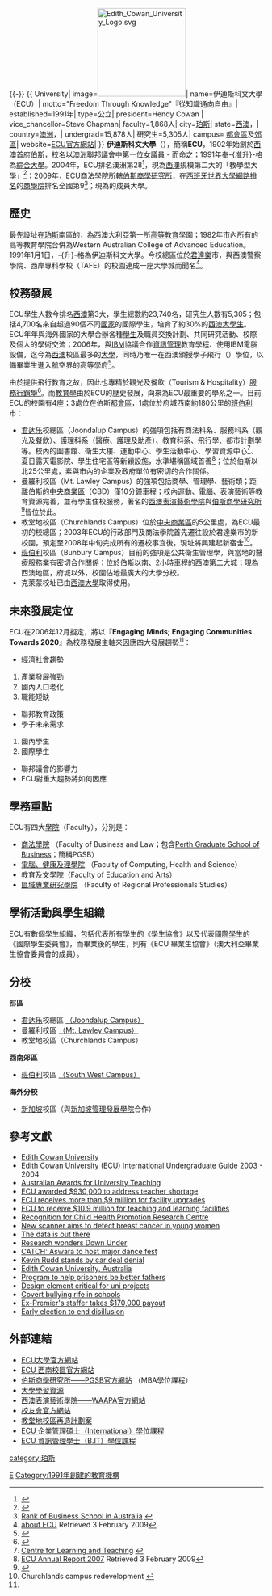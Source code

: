 {{External links|time=2020-04-06T09:24:07+00:00}}
{{更新|time=2013-12-14T10:20:10+00:00}}{{-}}
{{noteTA
|G1=地名
|1=zh-hans:珀斯;zh-hk:柏斯;zh-tw:伯斯;
|2=zh-hans:伊迪斯科文;zh-hk:依迪夫高雲;zh-tw:伊迪斯科文;
|3=zh-hans:伊迪斯·科文;zh-hk:依迪夫·高雲;zh-tw:伊迪斯·科文;
}}
{{ University|
image=[[File:Edith_Cowan_University_Logo.svg|175px]]|
name=伊迪斯科文大學（ECU）|
motto="Freedom Through Knowledge"『從知識通向自由』|
established=1991年|
type=公立|
president=Hendy Cowan |
vice_chancellor=Steve Chapman|
faculty=1,868人|
city=[[珀斯|珀斯]]|
state=[[西澳大利亞|西澳]]，|
country=[[澳洲|澳洲]]，|
undergrad=15,878人|
研究生=5,305人|
campus= [[都會區|都會區]]及[[郊區|郊區]]|
website=[http://www.ecu.edu.au/ ECU官方網站]|
}}
'''伊迪斯科文大學'''（{{lang-en|Edith Cowan University}}），簡稱'''ECU'''，1902年始創於[[西澳大利亞|西澳]]首府[[伯斯|伯斯]]，校名以[[澳洲|澳洲]]聯邦[[議會|議會]]中第一位女議員 - {{tsl|en|Edith Cowan |伊迪斯·科文}}而命之；1991年奉-{准升}-格為[[綜合大學|綜合大學]]。2004年，ECU排名澳洲第28<ref>{{Cite web |url=http://www.australian-universities.com/rankings/ |title=2004 Melbourne Institute International Standing of Australian Universities |access-date=2009-01-14 |archive-date=2021-02-07 |archive-url=https://web.archive.org/web/20210207100223/http://www.australian-universities.com/rankings/ }}</ref>，現為[[西澳|西澳]]規模第二大的「教學型大學」<ref>{{Cite web |url=http://www.business.ecu.edu.au/future-students/gug.htm |title=《Good Universities Guide》 |access-date=2009-04-16 |archive-date=2010-05-11 |archive-url=https://web.archive.org/web/20100511054641/http://www.business.ecu.edu.au/future-students/gug.htm }}</ref>；2009年，ECU商法學院所轄[[伯斯商學研究所|伯斯商學研究所]]，在[[西班牙|西班牙]][[世界大學網路排名|世界大學網路排名]]的[[商學院|商學院]]排名全國第9<ref>[http://business-schools.webometrics.info/rank_by_country.asp?country=au Rank of Business School in Australia] {{webarchive|url=https://web.archive.org/web/20110220122655/http://business-schools.webometrics.info/rank_by_country.asp?country=au |date=2011-02-20 }}</ref>；現為{{tsl|en|Association of Southeast Asian Institutions of Higher Learning|東南亞高等學務研究聯盟}}的成員大學。

==歷史==
最先設址在[[珀斯|珀斯]]南區的{{tsl|en|Claremont, Western Australia|克萊蒙 (西澳大利亞)|克萊蒙}}，為西澳大利亞第一所[[高等教育|高等教育]]學園；1982年市內所有的高等教育學院合併為Western Australian College of Advanced Education。1991年1月1日，-{升}-格為伊迪斯科文大學。今校總區位於[[君達樂|君達樂]]市，與西澳警察學院、西岸專科學校（TAFE）的校園連成一座大學城而聞名<ref>[http://www.ecu.edu.au/links/about about ECU] {{webarchive|url=https://web.archive.org/web/20090206143503/http://ecu.edu.au/links/about/ |date=2009-02-06 }}Retrieved 3 February 2009</ref>。

==校務發展==
ECU學生人數今排名[[西澳大利亞|西澳]]第3大，學生總數約23,740名，研究生人數有5,305；包括4,700名來自超過90個不同[[國家|國家]]的國際學生，培育了約30%的[[西澳大利亞|西澳]][[大學生|大學生]]。ECU年年與海外國家的大學合辦各種[[學生|學生]]及職員交換計劃、共同研究活動、校際及個人的學術交流；2006年，與[[IBM|IBM]]協議合作[[資訊管理|資訊管理]]教育學程、使用IBM電腦設備，迄今為[[西澳大利亞|西澳]]校區最多的[[大學|大學]]，同時乃唯一在西澳頒授學子飛行（{{lang|en|Aviation}}）學位，以備畢業生進入航空界的高等學府<ref>{{Cite web |url=http://www.se.ecu.edu.au/disciplines/aviation/ |title=School of Engineering - Aviation |access-date=2009-03-26 |archive-date=2011-04-08 |archive-url=https://web.archive.org/web/20110408174556/http://www.se.ecu.edu.au/disciplines/aviation/ }}</ref>。

由於提供飛行教育之故，因此也專精於觀光及餐飲（Tourism & Hospitality）[[服務業|服務行銷學]]<ref>{{Cite web |url=http://www.business.ecu.edu.au/future-students/recognition.htm |title=Professional Recognition and Affiliation |access-date=2009-04-16 |archive-date=2009-12-05 |archive-url=https://web.archive.org/web/20091205045955/http://www.business.ecu.edu.au/future-students/recognition.htm }}</ref>。而[[教育學|教育學]]由於ECU的歷史發展，向來為ECU最重要的學系之一。目前ECU的校園有4座；3處位在伯斯[[都會區|都會區]]，1處位於府城西南約180公里的[[班伯利|班伯利]]市：
* [[君达乐|君达乐]]校總區（Joondalup Campus）的強項包括有商法科系、服務科系（觀光及餐飲）、護理科系（醫療、護理及助產）、教育科系、飛行學、都市計劃學等。校內的圖書館、衛生大樓、運動中心、學生活動中心、學習資源中心<ref>[http://www.ecu.edu.au/CLT/tips/ Centre for Learning and Teaching] {{webarchive|url=https://web.archive.org/web/20090408213604/http://www.ecu.edu.au/CLT/tips/ |date=2009-04-08 }}</ref>、夏日露天電影院、學生住宅區等新穎設施，水準堪稱區域首善<ref name="#1">[http://www.ecu.edu.au/pr/downloads/ECU_AR_07.pdf ECU Annual Report 2007] {{webarchive|url=https://web.archive.org/web/20090306154819/http://www.ecu.edu.au/pr/downloads/ECU_AR_07.pdf |date=2009-03-06 }}Retrieved 3 February 2009</ref>；位於伯斯以北25公里處，素與市內的企業及政府單位有密切的合作關係。
* 曼羅利校區（Mt. Lawley Campus）的強項包括商學、管理學、藝術類；距離伯斯的[[中央商務區|中央商業區]]（CBD）僅10分鐘車程；校內運動、電腦、表演藝術等教育資源完善，並有學生住校服務，著名的[[西澳表演藝術學院|西澳表演藝術學院]]與[[伯斯商學研究所|伯斯商學研究所]]<ref>{{Cite web |url=http://www.business.ecu.edu.au/pgsb/good-uni-guide.htm |title=Good Universities Guide |access-date=2009-04-11 |archive-date=2009-10-14 |archive-url=https://web.archive.org/web/20091014101248/http://business.ecu.edu.au/pgsb/good-uni-guide.htm }}</ref>皆位於此。
* 教堂地校區（Churchlands Campus）位於[[中央商務區|中央商業區]]的5公里處，為ECU最初的校總區；2003年ECU的行政部門及商法學院首先遷往設於君達樂市的新校園，預定至2008年中旬完成所有的遷校事宜後，現址將興建起新宿舍<ref>Churchlands campus redevelopment {{cite web |url=http://www.ecu.edu.au/pr/CampusRedevelopment/ |title=存档副本 |accessdate=2006-12-21 |deadurl=yes |archiveurl=https://web.archive.org/web/20061207174601/http://www.ecu.edu.au/pr/CampusRedevelopment/ |archivedate=2006-12-07 }}</ref>。
* [[班伯利|班伯利]]校區（Bunbury Campus）目前的強項是公共衛生管理學，與當地的醫療服務業有密切合作關係；位於伯斯以南、2小時車程的西澳第二大城；現為西澳地區，府城以外，校園佔地最廣大的大學分校。
* 克萊蒙校址已由[[西澳大學|西澳大學]]取得使用。

==未來發展定位==
ECU在2006年12月擬定，將以『'''Engaging Minds; Engaging Communities. Towards 2020'''』為校務發展主軸來因應四大發展趨勢<ref name="#1"/>：
* 經濟社會趨勢
# 產業發展強勁
# 國內人口老化
# 職能短缺
* 聯邦教育政策
* 學子未來需求
# 國內學生
# 國際學生
* 聯邦議會的影響力
* ECU對重大趨勢將如何因應

==學務重點==
ECU有四大[[學院_(大學)|學院]]（Faculty），分別是：
* [http://www.business.ecu.edu.au/ 商法學院] {{Wayback|url=http://www.business.ecu.edu.au/ |date=20090603231940 }}（Faculty of Business and Law；包含[[伯斯商學研究所|Perth Graduate School of Business]]；簡稱PGSB）
* [http://www.chs.ecu.edu.au/ 電腦、健康及理學院] {{Wayback|url=http://www.chs.ecu.edu.au/ |date=20110426015003 }}（Faculty of Computing, Health and Science）
* [https://web.archive.org/web/20070208233004/http://www.ea.ecu.edu.au/ 教育及文學院]（Faculty of Education and Arts）
* [http://southwest.ecu.edu.au/ 區域專業研究學院] {{Wayback|url=http://southwest.ecu.edu.au/ |date=20120704031444 }}（Faculty of Regional Professionals Studies）

==學術活動與學生組織==
ECU有數個學生組織，包括代表所有學生的《學生協會》以及代表[[國際學生|國際學生]]的《國際學生委員會》，而畢業後的學生，則有《ECU 畢業生協會》（澳大利亞畢業生協會委員會的成員）。

==分校==
都'''區'''
* [[君达乐|君达乐]]校總區 [http://www.ecu.edu.au/about-ecu/our-campuses/joondalup-campus （Joondalup Campus）] {{Wayback|url=http://www.ecu.edu.au/about-ecu/our-campuses/joondalup-campus |date=20210113172528 }}
* 曼羅利校區 [http://www.ecu.edu.au/about-ecu/our-campuses/mount-lawley-campus （Mt. Lawley Campus）] {{Wayback|url=http://www.ecu.edu.au/about-ecu/our-campuses/mount-lawley-campus |date=20201201215249 }}
* 教堂地校區（Churchlands Campus） 
'''西南郊區'''
* [[班伯利|班伯利]]校區 [http://www.ecu.edu.au/about-ecu/our-campuses/south-west-campus （South West Campus）] {{Wayback|url=http://www.ecu.edu.au/about-ecu/our-campuses/south-west-campus |date=20201030214250 }}
'''海外分校'''
* [[新加坡|新加坡]]校區（與[[新加坡管理發展學院|新加坡管理發展學院]]合作）

==參考文獻==
{{reflist|3}}
*[[伊迪斯科文大學|Edith Cowan University]]
*Edith Cowan University (ECU) International Undergraduate Guide 2003 - 2004
*[http://www.ecu.edu.au/pr/InsideECU/2008/10/australian-awards-for-university-teaching/ Australian Awards for University Teaching]{{dead link|date=2017年11月 |bot=InternetArchiveBot |fix-attempted=yes }} {{en}}
*[https://web.archive.org/web/20081217082358/http://www.ecu.edu.au/pr/InsideECU/2008/12/ecu-awarded-930000-to-address-teacher-shortage/ ECU awarded $930,000 to address teacher shortage] {{en}}
*[http://www.ecu.edu.au/pr/InsideECU/2008/11/ecu-receives-more-than-9-million-for-facility-upgrades/ ECU receives more than $9 million for facility upgrades]{{dead link|date=2017年11月 |bot=InternetArchiveBot |fix-attempted=yes }} {{en}}
*[https://web.archive.org/web/20081217082403/http://www.ecu.edu.au/pr/InsideECU/2008/12/ecu-to-receive-funding-for-teaching-and-learning-facilities/ ECU to receive $10.9 million for teaching and learning facilities] {{en}}
*[https://web.archive.org/web/20081201000959/http://www.ecu.edu.au/pr/InsideECU/2008/11/recognition-for-child-health-promotion-research-centre/ Recognition for Child Health Promotion Research Centre] {{en}}
*[https://web.archive.org/web/20090528095143/http://www.thewest.com.au/default.aspx?MenuID=2 New scanner aims to detect breast cancer in young women] {{en}}
*[http://www.watoday.com.au/small-business/the-data-is-out-there-20090619-cqp0.html The data is out there] {{Wayback|url=http://www.watoday.com.au/small-business/the-data-is-out-there-20090619-cqp0.html |date=20160306020928 }} {{en}}
*[https://web.archive.org/web/20090626003635/http://thestar.com.my/education/story.asp?file=%2F2009%2F6%2F21%2Feducation%2F4150932&sec=education Research wonders Down Under] {{en}}
*[https://web.archive.org/web/20090621071038/http://www.nst.com.my/Current_News/NST/Saturday/Features/20090620093322/Article/indexF_html CATCH: Aswara to host major dance fest] {{en}}
*[http://www.news.com.au/story/0,27574,25658430-421,00.html Kevin Rudd stands by car deal denial] {{Wayback|url=http://www.news.com.au/story/0,27574,25658430-421,00.html |date=20090622201511 }} {{en}}
*[http://www.youtube.com/watch?v=y1Ci7F_AtvM Edith Cowan University, Australia] {{Wayback|url=http://www.youtube.com/watch?v=y1Ci7F_AtvM |date=20161016063641 }} {{en}}
*[http://www.abc.net.au/news/stories/2009/06/09/2593499.htm Program to help prisoners be better fathers] {{Wayback|url=http://www.abc.net.au/news/stories/2009/06/09/2593499.htm |date=20101206233211 }} {{en}}
*[http://www.wabusinessnews.com.au/login.php?url=http://www.wabusinessnews.com.au/story/13/72871/Design-element-critical-for-uni-projects Design element critical for uni projects]{{dead link|date=2017年11月 |bot=InternetArchiveBot |fix-attempted=yes }} {{en}}
*[http://www.sciencealert.com.au/news/20090206-19246-2.html Covert bullying rife in schools]{{Dead link|date=2020年5月 |bot=InternetArchiveBot |fix-attempted=yes }} {{en}}
*[http://www.news.com.au/perthnow/story/0,21598,25562090-5017005,00.html Ex-Premier's staffer takes $170,000 payout] {{en}}
*[https://web.archive.org/web/20090531002431/http://www.theaustralian.news.com.au/story/0,25197,25556856-7583,00.html Early election to end disillusion] {{en}}

==外部連結==
{{commonscat|Edith Cowan University}}
*[http://www.ecu.edu.au/ ECU大學官方網站] {{Wayback|url=http://www.ecu.edu.au/ |date=20180711095815 }}
*[http://southwest.ecu.edu.au/ ECU 西南校區官方網站] {{Wayback|url=http://southwest.ecu.edu.au/ |date=20120704031444 }}
*[http://www.business.ecu.edu.au/pgsb/index.htm 伯斯商學研究所——PGSB官方網站] {{Wayback|url=http://www.business.ecu.edu.au/pgsb/index.htm |date=20100213203840 }}（MBA學位課程）
*[http://www.business.ecu.edu.au/current-students/learning_adviser.htm 大學學習資源] {{Wayback|url=http://www.business.ecu.edu.au/current-students/learning_adviser.htm |date=20090505055946 }}
*[http://www.waapa.ecu.edu.au/ 西澳表演藝術學院——WAAPA官方網站] {{Wayback|url=http://www.waapa.ecu.edu.au/ |date=20091013170807 }}
*[https://web.archive.org/web/20061025041248/http://www.ecu.edu.au/alumni/alumni/index.htm 校友會官方網站]
*[https://web.archive.org/web/20061207174601/http://www.ecu.edu.au/pr/CampusRedevelopment/ 教堂地校區再造計劃案]
*[http://www.mdis.edu.sg/news/event-calendar.php?EID=53 ECU 企業管理碩士（International）學位課程] {{Wayback|url=http://www.mdis.edu.sg/news/event-calendar.php?EID=53 |date=20191104013828 }}
*[https://web.archive.org/web/20090131045122/http://mdis.edu.sg/academic-programmes/IT/course_details_more.php?CTID=2&CID=236 ECU 資訊管理學士（B.IT）學位課程]

{{Australian universities}}

[[category:珀斯|category:珀斯]]
[[Category:西澳大利亚州大学|E]]
[[Category:1991年創建的教育機構|Category:1991年創建的教育機構]]